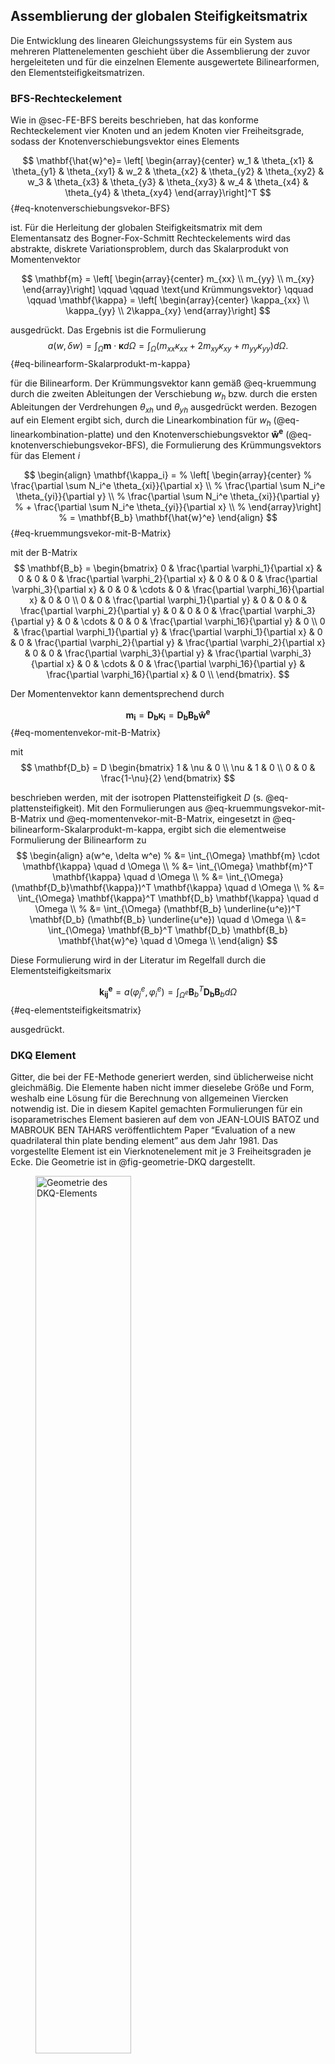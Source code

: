 ## Assemblierung der globalen Steifigkeitsmatrix {#sec-assemblierung-steifigkeitsmatrix}

Die Entwicklung des linearen Gleichungssystems für ein System aus mehreren Plattenelementen geschieht über die Assemblierung der zuvor hergeleiteten und für die einzelnen Elemente  ausgewertete Bilinearformen, den Elementsteifigkeitsmatrizen.  

### BFS-Rechteckelement {#sec-Steifigkeitsmatrix-BFS}

Wie in @sec-FE-BFS bereits beschrieben, hat das konforme Rechteckelement vier Knoten und an jedem Knoten vier Freiheitsgrade, sodass der Knotenverschiebungsvektor eines Elements

$$
\mathbf{\hat{w}^e}= \left[ \begin{array}{center} 
w_1 & \theta_{x1} & \theta_{y1} & \theta_{xy1} &
w_2 & \theta_{x2} & \theta_{y2} & \theta_{xy2} &
w_3 & \theta_{x3} & \theta_{y3} & \theta_{xy3} &
w_4 & \theta_{x4} & \theta_{y4} & \theta_{xy4}
\end{array}\right]^T
$${#eq-knotenverschiebungsvekor-BFS}

ist. Für die Herleitung der globalen Steifigkeitsmatrix mit dem Elementansatz des Bogner-Fox-Schmitt Rechteckelements wird das abstrakte, diskrete Variationsproblem, durch das Skalarprodukt von Momentenvektor

$$
\mathbf{m} = 
\left[ \begin{array}{center} 
m_{xx} \\
m_{yy} \\
m_{xy}
\end{array}\right]
\qquad \qquad \text{und Krümmungsvektor} \qquad \qquad
\mathbf{\kappa} =
\left[ \begin{array}{center} 
\kappa_{xx} \\
\kappa_{yy} \\
2\kappa_{xy}
\end{array}\right]
$$

ausgedrückt. Das Ergebnis ist die Formulierung 
$$ 
a(w, \delta w) 
= \int_{\Omega} \mathbf{m} \cdot \mathbf{\kappa} d \Omega 
= \int_{\Omega} (m_{xx} \kappa_{xx} + 2 m_{xy} \kappa_{xy} + m_{yy} \kappa_{yy} ) d \Omega. 
$$ {#eq-bilinearform-Skalarprodukt-m-kappa}

für die Bilinearform. Der Krümmungsvektor kann gemäß @eq-kruemmung durch die zweiten Ableitungen der Verschiebung $w_h$ bzw. durch die ersten Ableitungen der Verdrehungen $\theta_{xh}$ und $\theta_{yh}$ ausgedrückt werden. Bezogen auf ein Element ergibt sich, durch die Linearkombination für $w_h$ (@eq-linearkombination-platte) und den Knotenverschiebungsvektor $\mathbf{\hat{w}^e}$ (@eq-knotenverschiebungsvekor-BFS), die Formulierung des Krümmungsvektors für das Element $i$  

$$
\begin{align}
\mathbf{\kappa_i} = 
% \left[ \begin{array}{center} 
% \frac{\partial \sum N_i^e \theta_{xi}}{\partial x} \\
% \frac{\partial \sum N_i^e \theta_{yi}}{\partial y} \\
% \frac{\partial \sum N_i^e \theta_{xi}}{\partial y} 
% + \frac{\partial \sum N_i^e \theta_{yi}}{\partial x} \\
% \end{array}\right] 
% = 
\mathbf{B_b} \mathbf{\hat{w}^e}
\end{align}
$$ {#eq-kruemmungsvekor-mit-B-Matrix}

mit der B-Matrix
$$
\mathbf{B_b} = 
\begin{bmatrix} 
0 & \frac{\partial \varphi_1}{\partial x} & 0 & 0 & 
0 & \frac{\partial \varphi_2}{\partial x} & 0 & 0 & 
0 & \frac{\partial \varphi_3}{\partial x} & 0 & 0 & \cdots &
0 & \frac{\partial \varphi_16}{\partial x} & 0 & 0 \\
0 & 0 & \frac{\partial \varphi_1}{\partial y} & 0 & 
0 & 0 & \frac{\partial \varphi_2}{\partial y} & 0 & 
0 & 0 & \frac{\partial \varphi_3}{\partial y} & 0 & \cdots &
0 & 0 & \frac{\partial \varphi_16}{\partial y} & 0 \\
0 & \frac{\partial \varphi_1}{\partial y} & \frac{\partial \varphi_1}{\partial x} & 0 & 
0 & \frac{\partial \varphi_2}{\partial y} & \frac{\partial \varphi_2}{\partial x} & 0 & 
0 & \frac{\partial \varphi_3}{\partial y} & \frac{\partial \varphi_3}{\partial x} & 0 & \cdots &
0 & \frac{\partial \varphi_16}{\partial y} & \frac{\partial \varphi_16}{\partial x}  & 0  \\
\end{bmatrix}.
$$

<!-- wobei $n_n$ die Anzahl der Elementknoten und folglich auch die Anzahl der Formfunktionen angibt. -->
Der Momentenvektor kann dementsprechend durch 

$$
\mathbf{m_i} = 
\mathbf{D_b}
\mathbf{\kappa_i}
% \left[ \begin{array}{center} 
% \kappa_{xx} \\
% \kappa_{yy} \\
% \kappa_{xy}
% \end{array}\right]
=
\mathbf{D_b} \mathbf{B_b} \mathbf{\hat{w}^e}
$$ {#eq-momentenvekor-mit-B-Matrix}

mit
$$
\mathbf{D_b} = D \begin{bmatrix} 1 & \nu & 0 \\ \nu & 1 & 0 \\ 0 & 0 & \frac{1-\nu}{2} \end{bmatrix}
$$

beschrieben werden, mit der isotropen Plattensteifigkeit $D$ (s. @eq-plattensteifigkeit).
Mit den Formulierungen aus @eq-kruemmungsvekor-mit-B-Matrix und @eq-momentenvekor-mit-B-Matrix, eingesetzt in @eq-bilinearform-Skalarprodukt-m-kappa, ergibt sich die elementweise Formulierung der Bilinearform zu 
$$ 
\begin{align}
a(w^e, \delta w^e) 
% &=  \int_{\Omega} \mathbf{m} \cdot \mathbf{\kappa} \quad d \Omega \\
% &=  \int_{\Omega} \mathbf{m}^T \mathbf{\kappa} \quad d \Omega \\
% &=  \int_{\Omega} (\mathbf{D_b}\mathbf{\kappa})^T \mathbf{\kappa} \quad d \Omega \\
% &=  \int_{\Omega} \mathbf{\kappa}^T \mathbf{D_b} \mathbf{\kappa} \quad d \Omega \\
% &=  \int_{\Omega}  (\mathbf{B_b} \underline{u^e})^T \mathbf{D_b}  (\mathbf{B_b} \underline{u^e})  \quad d \Omega \\
&=  \int_{\Omega}  \mathbf{B_b}^T \mathbf{D_b} \mathbf{B_b} \mathbf{\hat{w}^e} \quad d \Omega \\
\end{align}
$$

Diese Formulierung wird in der Literatur im Regelfall durch die Elementsteifigkeitsmarix

$$ 
\mathbf{k_{ij}^e} = a(\varphi^e_j, \varphi^e_i)
= \int_{\Omega^e} \mathbf{B}_b^T \mathbf{D_b} \mathbf{B}_b d\Omega
$$ {#eq-elementsteifigkeitsmatrix}

ausgedrückt.

<!-- 
----------

$$
\begin{align}
a(w,\delta w) = \int_{\Omega} D (w_{,xx} \delta w_{,xx} + 2 w_{,xy} \delta w_{,xy} + w_{,yy} \delta w_{,yy} ) \quad d \Omega \\
\rightsquigarrow \mathbf{k_{ij}} = a(\varphi_j, \varphi_i) = \int_{\Omega} D (\varphi_{j_{,xx}} \varphi_{i_{,xx}} + 2 \varphi_{j_{,xy}} \varphi_{i_{,xy}} + \varphi_{j_{,yy}} \varphi_{i_{,yy}} ) 
\end{align}
$$ 
-->

### DKQ Element {#sec-Steifigkeitsmatrix-DKQ}

Gitter, die bei der FE-Methode generiert werden, sind üblicherweise nicht gleichmäßig. Die Elemente haben nicht immer dieselebe Größe und Form, weshalb eine Lösung für die Berechnung von allgemeinen Viercken notwendig ist. Die in diesem Kapitel gemachten Formulierungen für ein isoparametrisches Element basieren auf dem von JEAN-LOUIS BATOZ und MABROUK BEN TAHARS veröffentlichtem Paper "Evaluation of a new quadrilateral thin plate bending element" aus dem Jahr 1981. Das vorgestellte Element ist ein Vierknotenelement mit je 3 Freiheitsgraden je Ecke. Die Geometrie ist in @fig-geometrie-DKQ dargestellt.

![Geometrie des DKQ-Elements](00-pics/Geometrie-BTP.png){#fig-geometrie-DKQ fig-env="figure*" width=60%}

Dieses sogenannte DKQ (_discrete Kirchhoff quadrilateral_) Element basiert auf den folgenden Annahmen: 

1. Die Verdrehungen $\beta_x$ um die $y$-Achse und $\beta_y$ um die $x$-Achse sind als Ableitungen der Linearkombination aus @eq-linearkombination-platte zu verstehen.
$$
\begin{align}
&\beta_x &\quad= - w,_x &\quad= \theta_y &\quad= \frac{\partial \sum_{i=1}^8 \varphi_i(x,y) \cdot \hat{w}_i}{\partial x} \\
&\beta_y &\quad= - w,_y &\quad= - \theta_x &\quad= \frac{\partial \sum_{i=1}^8 \varphi_i(x,y) \cdot \hat{w}_i}{\partial x} \\
\end{align}
$$ {#eq-betaX-betaY}
Als Formfunktionen $\varphi_i(x,y)$ dienen die Funktionen des in @sec-basis-funktionen vorgestellten Serendipity-Elements, abhängig von den Variablen $\xi$ und $\eta$. Die Freiheitsgrade des Serendipity-Elements sind die Verformungen $\hat{w}_i$ mit $i = 1,...,8$, wobei $i$ die Nummer des Knotens nach @fig-geometrie-DKQ angibt.

2. Entsprechend der Kirchhoff Theorie sind die Verdrehungen an den 
a) Eckknoten $i$
$$
\begin{align}
&\beta_x_i = - w,_x_i \\
&\beta_y_i = - w,_y_i \qquad \text{mit} i = 1,2,3,4,
\end{align}
$$ {#eq-verdrehungen-beta-i}
(Ableitungen der Verformung $w$ nach $x$ und nach $y$ an den Knoten $i$) und an den 
b) Mittelknoten $k$
$$
\begin{align}
&\beta_s_k = - w,_s_k \\
&\beta_n_k = - w,_n_k \qquad \text{mit} k = 5,6,7,8,
\end{align}
$$ {#eq-verdrehungen-beta-k}
(Ableitungen der Verformung $w$ nach $s$ und nach $n$ an den Knoten $k$), wobei $s$ die Koordinate entlang der Elementseite ist und $n$ die senkrechte Achse zur $s$-Achse. (siehe @fig-geometrie-DKQ)

3. $\beta_s$ ist die Verdrehung um die $n$-Achse. Nach BATOZ und TAHAR wird, zur Bestimmung von $\beta_s$ an dem Knoten $k$, die Verformung $w$ entlang der Elementkanten als kubische Funktion ausgedrückt. Zur Bestimmung der Funktion dritten Grades wird die allgemeine Form
$$
w(s) = a s^3 + bs^2 +cs +d
$$
mit den Randbedingungen
$$
\begin{align}
&w(s_i) = w_i   &&\qquad w'(s_i) = w,_{si} \\
&w(s_j) = w_j   &&\qquad w'(s_j) = w,_{sj}
\end{align}
$$
gelöst. Für die Verdrehung um die n-Achse ergibt sich
$$
w,_{sk} = w'(0) = \frac{-3}{l_{ij}} (w_i - w_j) - \frac{1}{4}(w,_{si}+w,_{sj})
$$ {#eq-verdrehungen-beta-x-Formel}
wobei $k = 5,6,7,8$ die Mittelknoten der Elementkanten $ij = 12,23,34,41$ sind. $l_{ij}$ ist die Länge der Seiten $ij$.

4. $\beta_n$ ist die Verdrehung um die $s$-Achse und wird entlang der Elementkanten durch eine lineare Funktion 
$$
w'(s) = ax+b
$$
mit den Randbedingungen  
$$
\begin{align}
w'(s_i) = w,_{ni}   &&\qquad w'(s_j) = w,_{nj}
\end{align}
$$
ausgedrückt. Es ergibt sich somit
$$
w,_n_k = w'(0) = -\frac{1}{2}(w,_{ni}+w,_{nj})
$$

{{< pagebreak >}}

::: {.block fill="luma(230)" inset="8pt" radius="4pt"}
Zusammengefasst sind die die Verdrehungen der Knoten  
$$
\begin{align}
&\qquad\qquad\qquad\beta_x_i = - w,_x_i \\
&\qquad\qquad\qquad\beta_y_i = - w,_y_i
&&\text{mit} i = 1,2,3,4 \\
&\qquad\qquad\qquad\beta_s_k = - w,_s_k = \frac{-3}{l_{ij}} (w_i - w_j) - \frac{1}{4}(w,_{si}+w,_{sj}) \\
&\qquad\qquad\qquad\beta_n_k = - w,_n_k = -\frac{1}{2}(w,_{ni}+w,_{nj})
&&\text{mit} k = 5,6,7,8 
\end{align}
$$ {#eq-verdrehungen-beta}

:::

Die Formeln für die die Verdrehungen an den Eckknoten um die $x$-Achse und die $y$-Achse und für die Verdrehung an den Mittelknoten um die $s$-Achse und die $n$-Achse sind vorhanden. Da bei isoparametrischen Elementen die Elementkanten nicht parallel zu den Koordinatenachsen verlaufen ist eine Umrechnung der Verdrehung der Mittelknoten, auf die Verdrehung um die $x$- und $y$-Achse notwendig. 

Nach geometrischer Umrechnung der Verdrehung an den Mittelknoten, von $w,_s_k$ und $w,_n_k$ zu 

$$
\begin{align}
&w,_x_k = -cos(\gamma_k) \cdot w,_n_k + sin(\gamma_k) \cdot w,_s_k  \qquad \qquad \text{und}\\
&w,_y_k = -sin(\gamma_k) \cdot w,_n_k - cos(\gamma_k) \cdot w,_s_k \qquad \qquad \text{mit}\gamma_k = \gamma_{ij} \\
\end{align}
$$

wird die Linearkombination aus @eq-betaX-betaY aufgeteilt in Eck- und Mittelknoten mit

$$
\begin{align}
&\beta_x =  -\sum_{i=1}^4 \varphi_i(x,y) \cdot w,_x_i 
            -\sum_{k=5}^8 \varphi_i(x,y) \cdot w,_x_k \\
&\beta_y =  -\sum_{i=1}^4 \varphi_i(x,y) \cdot w,_y_i 
            -\sum_{k=5}^8 \varphi_i(x,y) \cdot w,_y_k \\
\end{align}
$$

und Einsetzen der Vereinbarungen aus @eq-verdrehungen-beta berechnet. Es ergibt sich durch extrahieren des Knotenverschiebungsvektor

$$
\mathbf{\hat{w}^e}= \left[ \begin{array}{center} 
w_1 & \theta_{x1} & \theta_{y1} &
w_2 & \theta_{x2} & \theta_{y2} &
w_3 & \theta_{x3} & \theta_{y3} &
w_4 & \theta_{x4} & \theta_{y4} 
\end{array}\right]^T
$${#eq-knotenverschiebungsvekor-DKQ}

die Formulierung 
$$
\begin{align}
&\beta_x = 
\left[ \begin{array}{center} 
H^x_1 & H^x_2 & H^x_3 & H^x_4 & H^x_5 & H^x_6 & H^x_7 & H^x_8 & H^x_9 & H^x_{10} & H^x_{11} & H^x_{12} 
\end{array}\right] 
\mathbf{\hat{w}^e}  \\
&\beta_y =
\left[ \begin{array}{center} 
H^y_1 & H^y_2 & H^y_3 & H^y_4 & H^y_5 & H^y_6 & H^y_7 & H^y_8 & H^y_9 & H^y_{10} & H^y_{11} & H^y_{12} 
\end{array}\right]
\mathbf{\hat{w}^e}
\end{align}
$$

mit 

$$
\begin{align}
H_1^x &= \frac{3}{2} (\varphi_5 a_5 - \varphi_8 a_8)    &\qquad \qquad H_1^y &=\frac{3}{2} (\varphi_5 d_5 - \varphi_8 d_8) \\
H_2^x &= \varphi_5 b_5 + \varphi_8 b_8                  &\qquad \qquad H_2^y &= -\varphi_1 + \varphi_5 e_5 + \varphi_8 e_8\\
H_3^x &= \varphi_1 - \varphi_5 c_5 - \varphi_8 c_8            &\qquad \qquad H_3^y &= -\varphi_5 b_5 - \varphi_8 b_8 \\
H_4^x &= \frac{3}{2} (\varphi_6 a_6 - \varphi_5 a_5)    &\qquad \qquad H_4^y &= \frac{3}{2}(\varphi_6 d_6 - \varphi_5 d_5) \\
H_5^x &= \varphi_6 b_6 + \varphi_5 b_5                  &\qquad \qquad H_5^y &= -\varphi_2 + \varphi_6 e_6 + \varphi_5 e_5\\
H_6^x &= \varphi_2 - \varphi_6 c_6 - \varphi_5 c_5            &\qquad \qquad H_6^y &= -\varphi_6 b_6 - \varphi_5 b_5\\
H_7^x &= \frac{3}{2} (\varphi_7 a_7 - \varphi_6 a_6)    &\qquad \qquad H_7^y &= \frac{3}{2} (\varphi_7 d_7 - \varphi_6 d_6) \\
H_8^x &= \varphi_7 b_7 + \varphi_6 b_6                  &\qquad \qquad H_8^y &= -\varphi_3 + \varphi_7 e_7 + \varphi_6 e_6 \\
H_9^x &= \varphi_3 - \varphi_7 c_7 - \varphi_6 c_6            &\qquad \qquad H_9^y &= -\varphi_7 b_7 - \varphi_6 b_6 \\
H_10^x &= \frac{3}{2} (\varphi_8 a_8 - \varphi_7 a_7)   &\qquad \qquad H_10^y &= \frac{3}{2} (\varphi_8 d_8 - \varphi_7 d_7) \\
H_11^x &= \varphi_8 b_8 + \varphi_7 b_7                 &\qquad \qquad H_11^y &= -\varphi_4 + \varphi_8 e_8 + \varphi_7 e_7 \\
H_12^x &= \varphi_4 - \varphi_8 c_8 - \varphi_7 c_7           &\qquad \qquad H_12^y &= -\varphi_8 b_8 - \varphi_7 b_7 
\end{align}
$$

und

$$
\begin{align}
&a_k = \frac{-sin(\gamma_{ij})}{l_{ij}} 
&&\qquad \qquad d_k = \frac{cos(\gamma_{ij})}{l_{ij}}\\
&b_k = - \frac{3}{4} cos(\gamma_{ij}) sin(\gamma_{ij}) \\
&c_k = - \frac{1}{2} cos(\gamma_{ij})^2 - \frac{1}{4} sin(\gamma_{ij})^2 
&&\qquad \qquad e_k = -\frac{1}{2} sin(\gamma_{ij})^2 + \frac{1}{4} cos(\gamma_{ij})^2 \\
\end{align}
$$

Ausgehen von der Formulierung aus @eq-bilinearform-Skalarprodukt-m-kappa und der Berechnung des Krümmungsvektors entsprechend @eq-kruemmungsvekor-mit-B-Matrix, ergibt sich die B-Matrix für das isoparametrische Element zu

$$
\mathbf{B_b} = 
\begin{bmatrix} 
\frac{\partial H_1^x}{\partial x} & \frac{\partial H_2^x}{\partial x} & \cdots & \frac{\partial H_{12}^x}{\partial x} \\
\frac{\partial H_1^y}{\partial y} & \frac{\partial H_2^y}{\partial y} & \cdots & \frac{\partial H_{12}^y}{\partial y}\\
\frac{\partial H_1^x}{\partial y} + \frac{\partial H_1^y}{\partial x} & 
\frac{\partial H_2^x}{\partial y} + \frac{\partial H_2^y}{\partial x} & \cdots &
\frac{\partial H_{12}^x}{\partial y} + \frac{\partial H_{12}^y}{\partial x} \\
\end{bmatrix}.
$$ {#eq-B-Matrix-DQT}

Die Formulierung der Elementsteifigkeitsmatrizen stimmt mit der Formulierung für das BFS-Element aus @eq-elementsteifigkeitsmatrix überein.

{{< pagebreak >}}

### Parametrisierung DKQ {#sec-Parametrisierung}

Die in dem vorrangehenden Kapitel hergelteitet Formulierung für allgemeine Vierecke bezieht sich auf das Referenzkoordinatensystem mit $\xi$ - und $\eta$-Achse, da die verwendeten Formfunktionen in diesem System definiert sind. Nach @eq-B-Matrix-DQT wird eine Ableitung der H-Funktionen nach $x$ und $y$ gefordert. Um eine Berechnung von allgemeinen Finite-Elemente-Gittern zu ermöglichen, muss also die Umrechnung der Referenzkoordinaten  $\xi$ und $\eta$ zu den physikalischen Koordinaten $x$ und $y$, und andersherum, hergeleitet werden. Ziel ist die Projektion des physikalischen Elements 
$$
\Omega_e := \{ (x,y) \in \mathbb{R}^2 \}
$$

auf das Referenzelement 
$$
\hat{\Omega}_e := \{ (\xi,\eta) \in \mathbb{R}^2 | -1 \le \xi,\eta \le 1 \}.
$$

wie in @fig-parametrisierung dargestellt.

![Abbildung des Raums $\hat{\Omega}$ auf $\Omega$](00-pics/Parametrisierung.png){#fig-parametrisierung width=90%}

Sei $(\xi,\eta)$ ein beliebiger Punkt auf dem Referenzelement, so werden durch

$$
\begin{align}
\mathbf{F}(\xi,\eta) =  
\left[ \begin{array}{center} 
x(\xi,\eta) \\
y(\xi,\eta) \\
\end{array}\right]
=
\left[ \begin{array}{center} 
F_{x}(\xi,\eta) \\
F_{y}(\xi,\eta) \\
\end{array}\right]
= 
\left[ \begin{array}{center} 
\sum_{i=1}^n N_i(\xi,\eta) \cdot x_i  \\
\sum_{i=1}^n N_i(\xi,\eta) \cdot y_i \\
\end{array}\right]
\end{align}
$$ {#eq-black-scholes-01}

die physikalischen Koordinaten auf dem Element $\Omega$ beschrieben. 
Die vier linearen Formfunktionen entsprechenen den in Kapitel ... besprochenen Funktionen des bilinearen Elements, dargestellt in  @fig-Lagrange-Formfunktionen und beschrieben durch @eq-formfunktionen-bilinear. Um die physikalischen Koordinaten $(x,y)$ zu den Referenzkoordinaten $(\xi,\eta)$ umzurechnen, ist das Umkehren der Funktionen $F_{x}(\xi,\eta)$ und $F_{y}(\xi,\eta)$ zu
$$
\begin{align}
\mathbf{{F}^{-1}}(x,y) =  
\left[ \begin{array}{center} 
\xi(x,y) \\
\eta(x,y) \\
\end{array}\right]
=
\left[ \begin{array}{center} 
F_{x}^{-1}(x,y) \\
F_{y}^{-1}(x,y) \\
\end{array}\right]
\end{align}
$$ {#eq-f-1}

notwendig. Ziel der Parametrisierung ist die Umrechnung beliebiger Formfunktionen. Seien $N_i(\xi,\eta)$ die Formfunktionen definiert auf dem Referenzelement, so sind

$$
\begin{align}
&\varphi_I(x,y)  = N_i(\xi(x,y),\eta(x,y)), \\
\end{align}
$$ {#eq-phi-I}

die Formfunktionen defniert auf dem physikalischen Element, wobei $i$ und $I$ je nach Elementansatz variieren. Zur Berechnung der Elementsteifigkeitsmatrix, werden die Ableitungen

$$
\begin{align}
\varphi_{I,_x}(x,y) = 
\left[ \begin{array}{center}    
F_{x,_x}^{-1}(x,y) &
F_{y,_x}^{-1}(x,y)
\end{array}\right]
\left[ \begin{array}{center} 
N_{i,_\xi}(F_{x}^{-1}(x,y),F_{y}^{-1}(x,y)) \\
N_{i,_\eta}(F_{x}^{-1}(x,y),F_{y}^{-1}(x,y))
\end{array}\right] 
\end{align}
$$ {#eq-phi-I-Ableitung-x}
$$
\begin{align}
\varphi_{I,_y}(x,y) = 
\left[ \begin{array}{center}    
F_{x,_y}^{-1}(x,y) &
F_{y,_y}^{-1}(x,y)
\end{array}\right]
\left[ \begin{array}{center} 
N_{i,_\xi}(F_{x}^{-1}(x,y),F_{y}^{-1}(x,y)) \\
N_{i,_\eta}(F_{x}^{-1}(x,y),F_{y}^{-1}(x,y))
\end{array}\right] 
\end{align}
$$ {#eq-phi-I-Ableitung-y}

benötigt, die mithilfe der Kettenregel zusammengefasst und durch die Formulierung aus @eq-f-1 vereinfacht zum Matrix-Vektor-Produkt
$$ 
\left[ \begin{array}{center} 
\varphi_{I,_x}(x,y) \\
\varphi_{I,_y}(x,y)
\end{array}\right]
= 
\underbrace{\left[ \begin{array}{center} 
\xi_{,_x}(x,y) & \eta_{,_x}(x,y) \\
\xi_{,_y}(x,y) & \eta_{,_y}(x,y) 
\end{array}\right]}_{\mathbf{J}_{F^-1}}
\left[ \begin{array}{center} 
N_{i,_\xi}(\xi(x,y),\eta(x,y)) \\
N_{i,_\eta}(\xi(x,y),\eta(x,y))
\end{array}\right].
$$ {#eq-Ableitung-phi-I-gesamt}

zusammengefasst werden. Der Ausdruck
$$
\nabla \varphi_I = \mathbf{J}_{F^{-1}} \cdot \nabla N_i
$$ {#eq-Ableitung-phi-I-Nabla}

ergibt sich durch eine weitere Vereinfachung mit Hilfe des Nabla-Operators.

Die Jacobi-Matrix der inversen Funktionen $F_x^{-1}$ und $F_y^{-1}$
$$ 
\mathbf{J}_{F^{-1}}(x,y) = 
\left[ \begin{array}{center} 
\xi_{,_x}(x,y) & \eta_{,_x}(x,y) \\
\xi_{,_y}(x,y) & \eta_{,_y}(x,y) 
\end{array}\right]
=
\left[ \begin{array}{center} 
\frac{\partial F_{x}^{-1}(x,y)}{\partial x} & \frac{\partial F_{y}^{-1}(x,y)}{\partial x} \\
\frac{\partial F_{x}^{-1}(x,y)}{\partial y} & \frac{\partial F_{y}^{-1}(x,y)}{\partial y} 
\end{array}\right]
$$ {#eq-JF-1}

fasst die Ableitung von $F_x^{-1}$ und $F_y^{-1}$ nach $x$ und nach $y$ in einer Matrix zusammen. Für die Funktionen $F_x$ und $F_y$ ist die entsprechende Ableitungsmatrix 

$$
\begin{align}
\mathbf{J}_F 
&=
\left[ \begin{array}{center} 
x_{,_{\xi}}(\xi,\eta) & y_{,_{\xi}}(\xi,\eta) \\
x_{,_{\eta}}(\xi,\eta) & y_{,_{\eta}}(\xi,\eta) 
\end{array}\right]
=
\left[ \begin{array}{center} 
\frac{\partial F_{x}(\xi,\eta)}{\partial \xi} & \frac{\partial F_{y}(\xi,\eta)}{\partial \xi} \\
\frac{\partial F_{x}(\xi,\eta)}{\partial \eta} & \frac{\partial F_{y}(\xi,\eta)}{\partial \eta} 
\end{array}\right] \\
&= 
\left[ \begin{array}{center} 
\sum_{i=1}^4 \frac{ N_i(\xi,\eta)}{\partial \xi} \cdot x_i^e & \sum_{i=1}^4 \frac{N_i(\xi,\eta)}{\partial \xi} \cdot y_i^e \\
\sum_{i=1}^4 \frac{ N_i(\xi,\eta)}{\partial \eta} \cdot x_i^e & \sum_{i=1}^4 \frac{N_i(\xi,\eta)}{\partial \eta} \cdot y_i^e
\end{array}\right] 
% =
% \left[ \begin{array}{center} 
% \frac{N_1}{\partial \xi}   & \frac{N_2}{\partial \xi}   & \frac{N_3}{\partial \xi}   & \frac{N_4}{\partial \xi} \\
% \frac{N_1}{\partial \eta}  & \frac{N_2}{\partial \eta}  & \frac{N_3}{\partial \eta}  & \frac{N_4}{\partial \eta}
% \end{array}\right]
% \left[ \begin{array}{center} 
% x_1^e & y_1^e \\
% x_2^e & y_2^e \\
% x_3^e & y_3^e \\
% x_4^e & y_4^e 
% \end{array}\right]
\end{align}
$$ {#eq-JF}

$N_i$ mit $i = 1,2,3,4$ bezeichnet in diesem Fall die vier linearen Formfunktionen des bilinearen Elementansatzes, welche für die Parametrisierung notwendig sind. Sei die Jacobi-Matrix vereinfacht ausgedrückt 

$$
\mathbf{J}_F =
\left[ \begin{array}{center} 
J_{11} & J_{12} \\
J_{21} & J_{22}
\end{array}\right]
$$

und die inverse Jacobi-Matrix 

$$
\mathbf{J}_F^{-1} = \frac{1}{det(\mathbf{J})}
\left[ \begin{array}{center} 
J_{22} & -J_{12} \\
-J_{21} & J_{11}
\end{array}\right]
=
\left[ \begin{array}{center} 
j_{11} & j_{12} \\
j_{21} & j_{22}
\end{array}\right]
$$

so sind die Komponenten der Jacobi-Matrix 

$$
\begin{align}
J_{11}  &= \frac{1}{4} \cdot (-x_1^e + x_2^e + x_3^e - x_4^e + \eta (x_1^e - x_2^e + x_3^e - x_4^e)) \\
J_{12}  &= \frac{1}{4} \cdot (-y_1^e + y_2^e + y_3^e - y_4^e + \eta (y_1^e - y_2^e + y_3^e - y_4^e)) \\
J_{21}  &= \frac{1}{4} \cdot (-x_1^e - x_2^e + x_3^e + x_4^e + \xi (x_1^e - x_2^e + x_3^e - x_4^e)) \\
J_{22}  &= \frac{1}{4} \cdot (-y_1^e - y_2^e + y_3^e + y_4^e + \xi (y_1^e - y_2^e + y_3^e - y_4^e)) \\
\end{align}
$$

und die Komponenten der inversen Transformationsmatrix 
$$ 
\begin{align}
j_{11} &= \frac{1}{det(\mathbf{J})} \cdot J_{22}, \quad &j_{12} = \frac{1}{det(\mathbf{J})} \cdot J_{12}, \\
j_{21} &= \frac{1}{det(\mathbf{J})} \cdot J_{21}, \quad &j_{22} = \frac{1}{det(\mathbf{J})} \cdot J_{11}. \\
\end{align}
$$ 

mit der Determinanten 
$$
det(\mathbf{J}) = J_{11} J_{22} - J_{21} J_{12}  
$$

Da, entsprechend dem _inverse function theorem_, die Jacobi-Matrix der inversen Funktionen $F_x^{-1}$ und $F_y^{-1}$ gleich der inversen Jacobi-Matrix der Funktionen $F_x$ und $F_y$ ist, 

$$
\mathbf{J}_{F^{-1}} = (\mathbf{J}_F)^{-1},
$$ {#eq-inverse-function-theorem}

ergibt sich die Parametrisierung der Formfunktionen aus @eq-Ableitung-phi-I-gesamt zu 

$$ 
\left[ \begin{array}{center} 
\varphi_{I,_1}(x,y) \\
\varphi_{I,_2}(x,y)
\end{array}\right]
= 
\left[ \begin{array}{center} 
j_{11} & j_{12} \\
j_{21} & j_{22} 
\end{array}\right]
\left[ \begin{array}{center} 
N_{i,_x}(\xi(x,y),\eta(x,y)) \\
N_{i,_y}(\xi(x,y),\eta(x,y))
\end{array}\right].
$$

Bezogen auf das DKQ-Element aus @sec-Steifigkeitsmatrix-DKQ ist die Parametrisierte B-Matrix

$$
\mathbf{B_b} = 
\left[ \begin{array}{center}
j_{11} H_{i,_\xi}^x + j_{12} H_{i,_\eta}^x \\
j_{21} H_{i,_\xi}^y + j_{22} H_{i,_\eta}^y \\
j_{11} H_{i,_\xi}^y + j_{12} H_{i,_\eta}^y +
j_{21} H_{i,_\xi}^x + j_{22} H_{i,_\eta}^x & 
\end{array}\right]
$$

und die dementsprechende Formulierung für die Elementsteifigkeitsmatrizen bezogen auf das Referenzelement

$$ 
\begin{align}
\mathbf{k_{ij}^e} = a(\varphi^e_j, \varphi^e_i)
&= \int_{-1}^{1} \int_{-1}^{1} \mathbf{B}_e^T \mathbf{D_b} \mathbf{B}_e det[J] \quad d\xi \eta
\end{align}
$$ {#eq-elementsteifigkeitsmatrix_DKQ}
